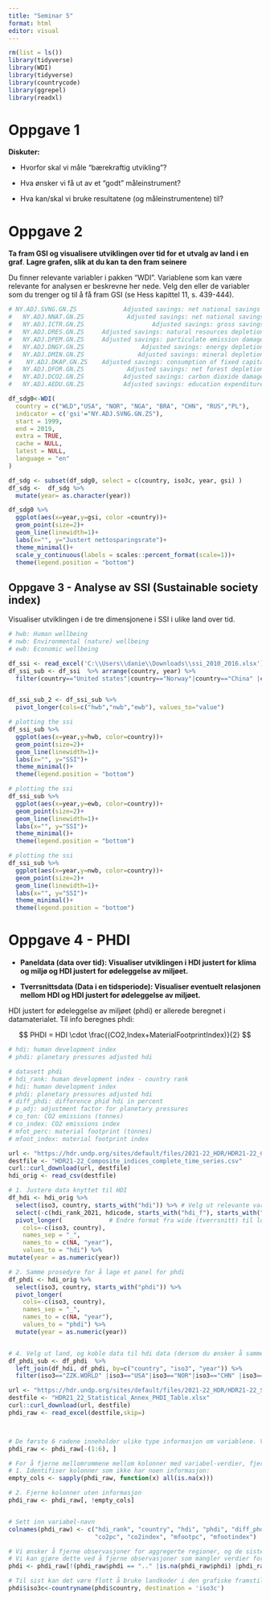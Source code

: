 ```yaml
---
title: "Seminar 5"
format: html
editor: visual
---
```


```r
rm(list = ls())
library(tidyverse)
library(WDI)
library(tidyverse)
library(countrycode)
library(ggrepel)
library(readxl)
```

# Oppgave 1

**Diskuter:**

-   Hvorfor skal vi måle "bærekraftig utvikling"?

-   Hva ønsker vi få ut av et "godt" måleinstrument?

-   Hva kan/skal vi bruke resultatene (og måleinstrumentene) til?

# Oppgave 2

**Ta fram GSI og visualisere utviklingen over tid for et utvalg av land i en graf**. **Lagre grafen, slik at du kan ta den fram seinere**

Du finner relevante variabler i pakken "WDI". Variablene som kan være relevante for analysen er beskrevne her nede. Velg den eller de variabler som du trenger og til å få fram GSI (se Hess kapittel 11, s. 439-444).

```r
# NY.ADJ.SVNG.GN.ZS             Adjusted savings: net national savings adjusted for spending on education, natural resource depletion, damage from particulate matter emissions, and damage from carbon dioxide emissions. 
#   NY.ADJ.NNAT.GN.ZS            Adjusted savings: net national savings (% of GNI) 
#   NY.ADJ.ICTR.GN.ZS                   Adjusted savings: gross savings (% of GNI)
#   NY.ADJ.DRES.GN.ZS     Adjusted savings: natural resources depletion (% of GNI)  Natural resource depletion is the sum of net forest depletion, energy depletion, and mineral depletion. 
#   NY.ADJ.DPEM.GN.ZS     Adjusted savings: particulate emission damage (% of GNI)
#   NY.ADJ.DNGY.GN.ZS                Adjusted savings: energy depletion (% of GNI)
#   NY.ADJ.DMIN.GN.ZS               Adjusted savings: mineral depletion (% of GNI)
#    NY.ADJ.DKAP.GN.ZS    Adjusted savings: consumption of fixed capital (% of GNI)
#   NY.ADJ.DFOR.GN.ZS            Adjusted savings: net forest depletion (% of GNI)
#   NY.ADJ.DCO2.GN.ZS           Adjusted savings: carbon dioxide damage (% of GNI)
#   NY.ADJ.AEDU.GN.ZS           Adjusted savings: education expenditure (% of GNI)
```

```r
df_sdg0<-WDI(
  country = c("WLD","USA", "NOR", "NGA", "BRA", "CHN", "RUS","PL"),
  indicator = c('gsi'="NY.ADJ.SVNG.GN.ZS"),  
  start = 1999,
  end = 2019,
  extra = TRUE, 
  cache = NULL,
  latest = NULL,
  language = "en"
)

df_sdg <- subset(df_sdg0, select = c(country, iso3c, year, gsi) ) 
df_sdg <-  df_sdg %>% 
  mutate(year= as.character(year))
```

```r
df_sdg0 %>%
  ggplot(aes(x=year,y=gsi, color =country))+
  geom_point(size=2)+
  geom_line(linewidth=1)+
  labs(x="", y="Justert nettosparingsrate")+
  theme_minimal()+
  scale_y_continuous(labels = scales::percent_format(scale=1))+
  theme(legend.position = "bottom")
```

## **Oppgave 3 - Analyse av SSI (Sustainable society index)**

Visualiser utviklingen i de tre dimensjonene i SSI i ulike land over tid.

```r
# hwb: Human wellbeing
# nwb: Environmental (nature) wellbeing
# ewb: Economic wellbeing

df_ssi <- read_excel('C:\\Users\\danie\\Downloads\\ssi_2010_2016.xlsx')
df_ssi_sub <- df_ssi  %>% arrange(country, year) %>%
  filter(country=="United states"|country=="Norway"|country=="China" |country=="Russia"|country=="Brazil"|country=="Nigeria")


df_ssi_sub_2 <- df_ssi_sub %>%
  pivot_longer(cols=c("hwb","nwb","ewb"), values_to="value")
```

```r
# plotting the ssi
df_ssi_sub %>%
  ggplot(aes(x=year,y=hwb, color=country))+
  geom_point(size=2)+
  geom_line(linewidth=1)+
  labs(x="", y="SSI")+
  theme_minimal()+
  theme(legend.position = "bottom")


```

```r
# plotting the ssi
df_ssi_sub %>%
  ggplot(aes(x=year,y=ewb, color=country))+
  geom_point(size=2)+
  geom_line(linewidth=1)+
  labs(x="", y="SSI")+
  theme_minimal()+
  theme(legend.position = "bottom")

```

```r
# plotting the ssi
df_ssi_sub %>%
  ggplot(aes(x=year,y=nwb, color=country))+
  geom_point(size=2)+
  geom_line(linewidth=1)+
  labs(x="", y="SSI")+
  theme_minimal()+
  theme(legend.position = "bottom")
```

# Oppgave 4 - PHDI

-   **Paneldata (data over tid): Visualiser utviklingen i HDI justert for klima og miljø og HDI justert for ødeleggelse av miljøet.**

-   **Tverrsnittsdata (Data i en tidsperiode): Visualiser eventuelt relasjonen mellom HDI og HDI justert for ødeleggelse av miljøet.**

HDI justert for ødeleggelse av miljøet (phdi) er allerede beregnet i datamaterialet. Til info beregnes phdi:

$$
PHDI = HDI \cdot \frac{(CO2,Index+MaterialFootprintIndex)}{2}
$$

```r
# hdi: human development index
# phdi: planetary pressures adjusted hdi
```

```r
# datasett phdi
# hdi_rank: human development index - country rank
# hdi: human development index
# phdi: planetary pressures adjusted hdi
# diff_phdi: difference phid hdi in percent
# p_adj: adjustment factor for planetary pressures
# co_ton: CO2 emissions (tonnes)
# co_index: CO2 emissions index
# mfot_perc: material footprint (tonnes)
# mfoot_index: material footprint index
```

```r

url <- "https://hdr.undp.org/sites/default/files/2021-22_HDR/HDR21-22_Composite_indices_complete_time_series.csv"
destfile <- "HDR21-22_Composite_indices_complete_time_series.csv"
curl::curl_download(url, destfile)
hdi_orig <- read_csv(destfile)

# 1. Justere data knyttet til HDI
df_hdi <- hdi_orig %>%
  select(iso3, country, starts_with("hdi")) %>% # Velg ut relevante variabler
  select(-c(hdi_rank_2021, hdicode, starts_with("hdi_f"), starts_with("hdi_m"))) %>% # Ta vekk variabler som har med "hdi" i navnet, men som ikke skal brukes. 
  pivot_longer(             # Endre format fra wide (tverrsnitt) til long (panel)
    cols=-c(iso3, country), 
    names_sep = "_",
    names_to = c(NA, "year"), 
    values_to = "hdi") %>%
mutate(year = as.numeric(year))

# 2. Samme prosedyre for å lage et panel for phdi
df_phdi <- hdi_orig %>%
  select(iso3, country, starts_with("phdi")) %>%
  pivot_longer(
    cols=-c(iso3, country),
    names_sep = "_",
    names_to = c(NA, "year"), 
    values_to = "phdi") %>%
  mutate(year = as.numeric(year))


# 4. Velg ut land, og koble data til hdi data (dersom du ønsker å sammenligne hdi og de to justerte målene)
df_phdi_sub <- df_phdi  %>% 
  left_join(df_hdi, df_phdi, by=c("country", "iso3", "year")) %>% 
  filter(iso3=="ZZK.WORLD" |iso3=="USA"|iso3=="NOR"|iso3=="CHN" |iso3=="RUS"|iso3=="BRA"|iso3=="NGA")
```

```r
url <- "https://hdr.undp.org/sites/default/files/2021-22_HDR/HDR21-22_Statistical_Annex_PHDI_Table.xlsx"
destfile <- "HDR21_22_Statistical_Annex_PHDI_Table.xlsx"
curl::curl_download(url, destfile)
phdi_raw <- read_excel(destfile,skip=)



# De første 6 radene inneholder ulike type informasjon om variablene. Vi trenger kun et navn per variabel, så vi fjerner disse 7 radene og lager nye navn til kolonnene.
phdi_raw <- phdi_raw[-(1:6), ]

# For å fjerne mellomrommene mellom kolonner med variabel-verdier, fjerner vi tomme kolonner. 
# 1. Identifiser kolonner som ikke har noen informasjon:
empty_cols <- sapply(phdi_raw, function(x) all(is.na(x)))

# 2. Fjerne kolonner uten informasjon
phdi_raw <- phdi_raw[, !empty_cols]


# Sett inn variabel-navn
colnames(phdi_raw) <- c("hdi_rank", "country", "hdi", "phdi", "diff_phdi_perc", "diff_phdi_rank", "phdi_adj",
                        "co2pc", "co2index", "mfootpc", "mfootindex")

# Vi ønsker å fjerne observasjoner for aggregerte regioner, og de siste radene i datasettet som inneholder annet enn variabel-verdier. 
# Vi kan gjøre dette ved å fjerne observasjoner som mangler verdier for våre viktigste variabler.
phdi <- phdi_raw[!(phdi_raw$phdi == ".." |is.na(phdi_raw$phdi) |phdi_raw$hdi_rank == ".." | is.na(phdi_raw$hdi_rank)), ]

# Til sist kan det være flott å bruke landkoder i den grafiske framstillingen. Vi kan få dette til ved å legge til en "iso3" code.
phdi$iso3c<-countryname(phdi$country, destination = 'iso3c') 
```
